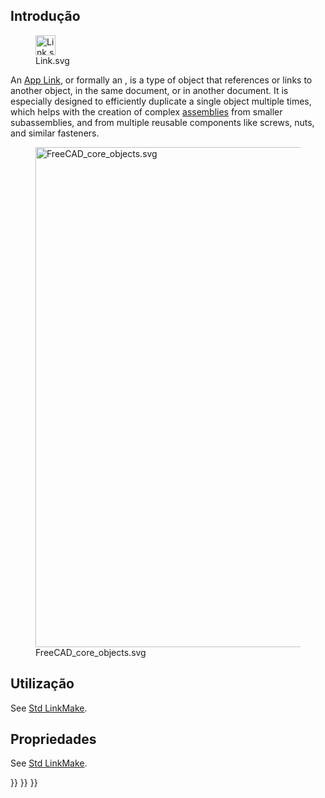 <languages/>
{{TOCright}}

== Introdução ==

[[File:Link.svg|32px]]

An [[App_Link|App Link]], or formally an {{incode|App::Link}}, is a type of object that references or links to another object, in the same document, or in another document. It is especially designed to efficiently duplicate a single object multiple times, which helps with the creation of complex [[assembly|assemblies]] from smaller subassemblies, and from multiple reusable components like screws, nuts, and similar fasteners.

[[File:FreeCAD_core_objects.svg|800px]]

{{Caption|Simplified diagram of the relationships between the core objects in FreeCAD}}

== Utilização ==

See [[Std_LinkMake#Usage|Std LinkMake]].

== Propriedades ==

See [[Std_LinkMake#Properties|Std LinkMake]].


{{Std_Base_navi{{#translation:}}}}
{{Document_objects_navi{{#translation:}}}}
{{Userdocnavi{{#translation:}}}}